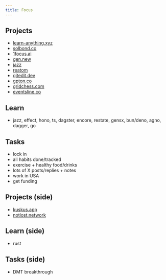 ```yaml
---
title: Focus
---
```


## Projects

- [learn-anything.xyz](https://learn-anything.xyz)
- [solbond.co](https://solbond.co)
- [1focus.ai](https://1focus.ai)
- [gen.new](https://gen.new)
- [jazz](https://jazz.tools)
- [reatom](https://reatom.dev)
- [gitedit.dev](https://gitedit.dev)
- [gpton.co](https://gpton.co)
- [gridchess.com](https://gridchess.com)
- [eventsline.co](https://eventsline.co)

## Learn

- jazz, effect, hono, ts, dagster, encore, restate, gensx, bun/deno, agno, dagger, go

## Tasks

- lock in
- all habits done/tracked
- exercise + healthy food/drinks
- lots of X posts/replies + notes
- work in USA
- get funding

## Projects (side)

- [kuskus.app](https://kuskus.app)
- [notlost.network](https://notlost.network)

## Learn (side)

- rust

## Tasks (side)

- DMT breakthrough
